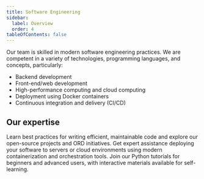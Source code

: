 ```yaml
---
title: Software Engineering
sidebar:
  label: Overview
  order: 4
tableOfContents: false
---
```


Our team is skilled in modern software engineering practices.
We are competent in a variety of technologies, programming languages, and concepts, particularly:

- Backend development
- Front-end/web development
- High-performance computing and cloud computing
- Deployment using Docker containers
- Continuous integration and delivery (CI/CD)

## Our expertise


<CardGrid>
  <CustomCard
    title="<a href='/services/software-engineering/development'>Software development</a>"
    customIcon="lucide:terminal"
  >
    Learn best practices for writing efficient, maintainable code and explore
    our open-source projects and ORD initiatives.
  </CustomCard>
  <CustomCard
    title="<a href='/services/software-engineering/deployment'>Software deployment</a>"
    customIcon="lucide:workflow"
  >
    Get expert assistance deploying your software to servers or cloud
    environments using modern containerization and orchestration tools.
  </CustomCard>
  <CustomCard
    title="<a href='/services/software-engineering/education'>Education</a>"
    customIcon="lucide:book-open"
  >
    Join our Python tutorials for beginners and advanced users, with interactive
    materials available for self-learning.
  </CustomCard>
</CardGrid>
